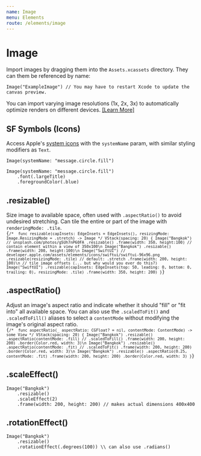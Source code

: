```yaml
---
name: Image
menu: Elements
route: /elements/image
---
```



# Image 
Import images by dragging them into the `Assets.xcassets` directory. They can them be referenced by name: 
```clike 
Image("ExampleImage") // You may have to restart Xcode to update the canvas preview.
```
You can import varying image resolutions (1x, 2x, 3x) to automatically optimize renders on different devices. [[Learn More]](https://developer.apple.com/design/human-interface-guidelines/ios/icons-and-images/image-size-and-resolution/)

## SF Symbols (Icons)
Access Apple's [system icons](https://developer.apple.com/design/human-interface-guidelines/sf-symbols/overview/) with the `systemName` param, with similar styling modifiers as `Text`.
```clike 
Image(systemName: "message.circle.fill")

Image(systemName: "message.circle.fill")
    .font(.largeTitle)
    .foregroundColor(.blue)
```

## .resizable() 
Size image to available space, often used with `.aspectRatio()` to avoid undesired stretching. Can tile the entire or part of the image with `renderingMode: .tile`.
<ContentBlock imgName="Image-resizable.png">
  <code className="clike">
    {`
/* 
    func resizable(capInsets: EdgeInsets = EdgeInsets(), resizingMode: Image.ResizingMode = .stretch) -> Image
*/
VStack(spacing: 20) {
    Image("Bangkok") // unsplash.com/photos/g5Uh7nP60FA
            .resizable()
            .frame(width: 350, height:100) // contain element within a view of 350x100\n
    Image("Bangkok")
        .resizable()
        .frame(width: 200, height:100)\n
    Image("SwiftUI") // developer.apple.com/assets/elements/icons/swiftui/swiftui-96x96.png
        .resizable(resizingMode: .tile) // default: .stretch
        .frame(width: 200, height: 100)\n
    // tile image offsets (... but why would you ever do this?)
    Image("SwiftUI")
        .resizable(capInsets: EdgeInsets(top: 50, leading: 0, bottom: 0, trailing: 0), resizingMode: .tile)
        .frame(width: 350, height: 200)
}
    `}
  </code>
</ContentBlock>

## .aspectRatio()
Adjust an image's aspect ratio and indicate whether it should "fill" or "fit into" all available space. You can also use the `.scaledToFit()` and `.scaledToFill()` aliases to select a `contentMode` without modifying the image's original aspect ratio.
<ContentBlock imgName="Image-aspectRatio.png">
  <code className="clike">
    {`
/* 
    func aspectRatio(_ aspectRatio: CGFloat? = nil, contentMode: ContentMode) -> some View
*/
VStack(spacing: 20) {
    Image("Bangkok")
        .resizable()
        .aspectRatio(contentMode: .fill) // .scaledToFill()
        .frame(width: 200, height: 200)
        .border(Color.red, width: 3)\n
    Image("Bangkok")
        .resizable()
        .aspectRatio(contentMode: .fit) // .scaledToFit()
        .frame(width: 200, height: 200)
        .border(Color.red, width: 3)\n
    Image("Bangkok")
        .resizable()
        .aspectRatio(0.25, contentMode: .fit)
        .frame(width: 200, height: 200)
        .border(Color.red, width: 3)
}
    `}
  </code>
</ContentBlock>

## .scaleEffect()
```clike 
Image("Bangkok")
    .resizable()
    .scaleEffect(2)
    .frame(width: 200, height: 200) // makes actual dimensions 400x400
```

## .rotationEffect()
```clike 
Image("Bangkok")
    .resizable()
    .rotationEffect(.degrees(100)) \\ can also use .radians()
```